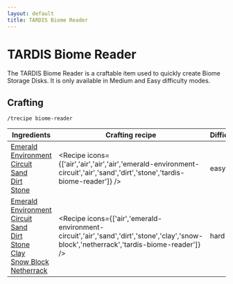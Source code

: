 ```yaml
---
layout: default
title: TARDIS Biome Reader
---
```



TARDIS Biome Reader
===================

The TARDIS Biome Reader is a craftable item used to quickly create Biome Storage Disks. It is only available in Medium and Easy difficulty modes.

## Crafting

`/trecipe biome-reader`

| Ingredients | Crafting recipe | Difficulty |
| ----------- | --------------- | ------------- |
| [Emerald Environment Circuit](/recipes/sonic-circuits/emerald-environment-circuit)<br/>[Sand](https://minecraft.wiki/w/Sand)<br/>[Dirt](https://minecraft.wiki/w/Dirt)<br/>[Stone](https://minecraft.wiki/w/Stone) | <Recipe icons={['air','air','air','air','emerald-environment-circuit','air','sand','dirt','stone','tardis-biome-reader']} /> | easy |
| [Emerald Environment Circuit](/recipes/sonic-circuits/emerald-environment-circuit)<br/>[Sand](https://minecraft.wiki/w/Sand)<br/>[Dirt](https://minecraft.wiki/w/Dirt)<br/>[Stone](https://minecraft.wiki/w/Stone)<br/>[Clay](https://minecraft.wiki/w/Clay)<br/>[Snow Block](https://minecraft.wiki/w/Snow_Block)<br/>[Netherrack](https://minecraft.wiki/w/Netherrack) | <Recipe icons={['air','emerald-environment-circuit','air','sand','dirt','stone','clay','snow-block','netherrack','tardis-biome-reader']} /> | hard |
